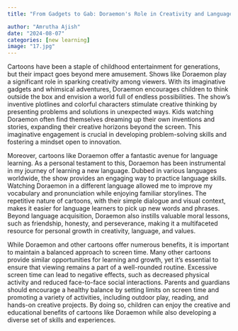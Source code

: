 ```yaml
---
title: "From Gadgets to Gab: Doraemon's Role in Creativity and Language Learning"

author: "Amrutha Ajish"
date: "2024-08-07"
categories: [new learning]
image: "17.jpg"
---
```


Cartoons have been a staple of childhood entertainment for generations, but their impact goes beyond mere amusement. Shows like Doraemon play a significant role in sparking creativity among viewers. With its imaginative gadgets and whimsical adventures, Doraemon encourages children to think outside the box and envision a world full of endless possibilities. The show's inventive plotlines and colorful characters stimulate creative thinking by presenting problems and solutions in unexpected ways. Kids watching Doraemon often find themselves dreaming up their own inventions and stories, expanding their creative horizons beyond the screen. This imaginative engagement is crucial in developing problem-solving skills and fostering a mindset open to innovation.

Moreover, cartoons like Doraemon offer a fantastic avenue for language learning. As a personal testament to this, Doraemon has been instrumental in my journey of learning a new language. Dubbed in various languages worldwide, the show provides an engaging way to practice language skills. Watching Doraemon in a different language allowed me to improve my vocabulary and pronunciation while enjoying familiar storylines. The repetitive nature of cartoons, with their simple dialogue and visual context, makes it easier for language learners to pick up new words and phrases. Beyond language acquisition, Doraemon also instills valuable moral lessons, such as friendship, honesty, and perseverance, making it a multifaceted resource for personal growth in creativity, language, and values.

While Doraemon and other cartoons offer numerous benefits, it is important to maintain a balanced approach to screen time. Many other cartoons provide similar opportunities for learning and growth, yet it's essential to ensure that viewing remains a part of a well-rounded routine. Excessive screen time can lead to negative effects, such as decreased physical activity and reduced face-to-face social interactions. Parents and guardians should encourage a healthy balance by setting limits on screen time and promoting a variety of activities, including outdoor play, reading, and hands-on creative projects. By doing so, children can enjoy the creative and educational benefits of cartoons like Doraemon while also developing a diverse set of skills and experiences.

